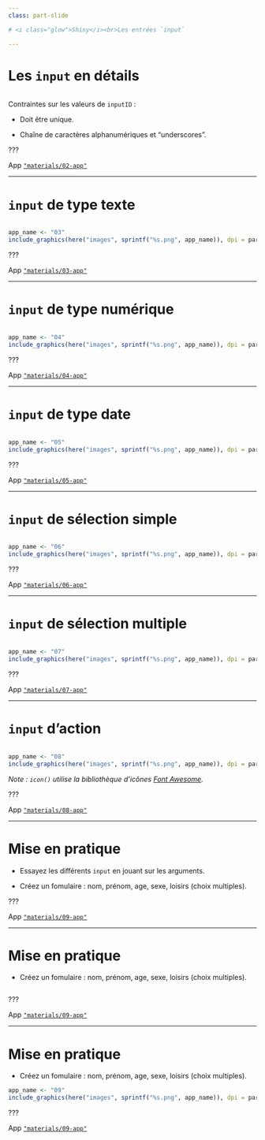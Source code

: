 ```yaml
---
class: part-slide

# <i class="glow">Shiny</i><br>Les entrées `input`

---
```


# Les `input` en détails

```r
```

Contraintes sur les valeurs de `inputID` :

* Doit être unique.

* Chaîne de caractères alphanumériques et "underscores".

???

App [`"materials/02-app"`](https://github.com/mcanouil/rshiny/tree/main/materials/02-app/app.R)

---

# `input` de type texte

```r
```

```r
app_name <- "03"
include_graphics(here("images", sprintf("%s.png", app_name)), dpi = params$dpi)
```

???

App [`"materials/03-app"`](https://github.com/mcanouil/rshiny/tree/main/materials/03-app/app.R)

---

# `input` de type numérique

```r
```

```r
app_name <- "04"
include_graphics(here("images", sprintf("%s.png", app_name)), dpi = params$dpi)
```

???

App [`"materials/04-app"`](https://github.com/mcanouil/rshiny/tree/main/materials/04-app/app.R)

---

# `input` de type date

```r
```

```r
app_name <- "05"
include_graphics(here("images", sprintf("%s.png", app_name)), dpi = params$dpi)
```

???

App [`"materials/05-app"`](https://github.com/mcanouil/rshiny/tree/main/materials/05-app/app.R)

---

# `input` de sélection simple

```r
```

```r
app_name <- "06"
include_graphics(here("images", sprintf("%s.png", app_name)), dpi = params$dpi)
```

???

App [`"materials/06-app"`](https://github.com/mcanouil/rshiny/tree/main/materials/06-app/app.R)

---

# `input` de sélection multiple

```r
```

```r
app_name <- "07"
include_graphics(here("images", sprintf("%s.png", app_name)), dpi = params$dpi)
```

???

App [`"materials/07-app"`](https://github.com/mcanouil/rshiny/tree/main/materials/07-app/app.R)

---

# `input` d'action

```r
```

```r
app_name <- "08"
include_graphics(here("images", sprintf("%s.png", app_name)), dpi = params$dpi)
```

_Note : `icon()` utilise la bibliothèque d'icônes [Font Awesome](https://fontawesome.com/)._

???

App [`"materials/08-app"`](https://github.com/mcanouil/rshiny/tree/main/materials/08-app/app.R)

---

# Mise en pratique 

* Essayez les différents `input` en jouant sur les arguments.

* Créez un fomulaire : nom, prénom, age, sexe, loisirs (choix multiples).

???

App [`"materials/09-app"`](https://github.com/mcanouil/rshiny/tree/main/materials/09-app/app.R)

---

# Mise en pratique 

* Créez un fomulaire : nom, prénom, age, sexe, loisirs (choix multiples).

```r
```

???

App [`"materials/09-app"`](https://github.com/mcanouil/rshiny/tree/main/materials/09-app/app.R)

---

# Mise en pratique 

* Créez un fomulaire : nom, prénom, age, sexe, loisirs (choix multiples).

```r
app_name <- "09"
include_graphics(here("images", sprintf("%s.png", app_name)), dpi = params$dpi)
```

???

App [`"materials/09-app"`](https://github.com/mcanouil/rshiny/tree/main/materials/09-app/app.R)
